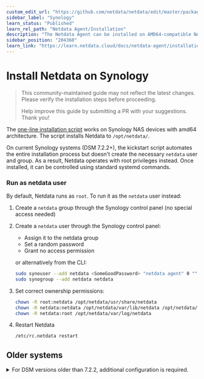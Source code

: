 ```yaml
---
custom_edit_url: "https://github.com/netdata/netdata/edit/master/packaging/installer/methods/synology.md"
sidebar_label: "Synology"
learn_status: "Published"
learn_rel_path: "Netdata Agent/Installation"
description: "The Netdata Agent can be installed on AMD64-compatible NAS systems using the 64-bit pre-compiled static binary."
sidebar_position: "204360"
learn_link: "https://learn.netdata.cloud/docs/netdata-agent/installation/synology"
---
```


# Install Netdata on Synology

> This community-maintained guide may not reflect the latest changes.
> Please verify the installation steps before proceeding.
>
> Help improve this guide by submitting a PR with your suggestions.
> Thank you!

The [one-line installation script](/packaging/installer/methods/kickstart.md) works on Synology NAS devices with amd64 architecture. The script installs Netdata to `/opt/netdata/`.

On current Synology systems (DSM 7.2.2+), the kickstart script automates the entire installation process but doesn't create the necessary `netdata` user and group. As a result, Netdata operates with root privileges instead. Once installed, it can be controlled using standard systemd commands.

### Run as netdata user

By default, Netdata runs as `root`. To run it as the `netdata` user instead:

1. Create a `netdata` group through the Synology control panel (no special access needed)
2. Create a `netdata` user through the Synology control panel:
    - Assign it to the netdata group
    - Set a random password
    - Grant no access permission

   or alternatively from the CLI:
    ```sh
    sudo synouser --add netdata <SomeGoodPassword> "netdata agent" 0 "" 0
    sudo synogroup --add netdata netdata
    ```
3. Set correct ownership permissions:
    ```bash
    chown -R root:netdata /opt/netdata/usr/share/netdata
    chown -R netdata:netdata /opt/netdata/var/lib/netdata /opt/netdata/var/cache/netdata
    chown -R netdata:root /opt/netdata/var/log/netdata
    ````
4. Restart Netdata
    ```sh
    /etc/rc.netdata restart
    ```

## Older systems

<details>
<summary>For DSM versions older than 7.2.2, additional configuration is required.</summary>

### Create a Startup Script

Older DSM versions aren't automatically recognized during installation, so you'll need to create a startup script manually:

1. Create `/etc/rc.netdata` with [this script](https://gist.github.com/oskapt/055d474d7bfef32c49469c1b53e8225f).
2. Make it executable:
    ```sh
    chmod 0755 /etc/rc.netdata
    ```
3. Enable auto-start by adding to `/etc/rc.local`:
   ```sh
   # Netdata startup
   [ -x /etc/rc.netdata ] && /etc/rc.netdata start
   ```

</details>
